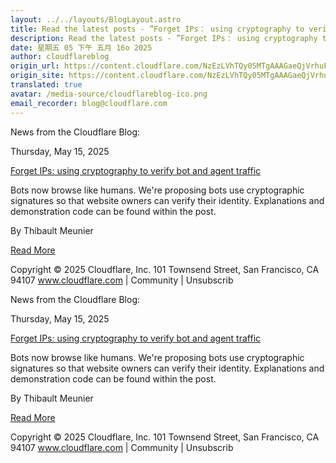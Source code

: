 ```yaml
---
layout: ../../layouts/BlogLayout.astro
title: Read the latest posts - ”Forget IPs： using cryptography to verify bot and agent traffic”
description: Read the latest posts - ”Forget IPs： using cryptography to verify bot and agent traffic”
date: 星期五 05 下午 五月 16o 2025
author: cloudflareblog
origin_url: https://content.cloudflare.com/NzEzLVhTQy05MTgAAAGaeQjVrhuFKMzPJFAltqO39cYhpEF2Wag7s5AbmKJPYo6qAs7a2dDPimaq86yUuJb-il-16oU=
origin_site: https://content.cloudflare.com/NzEzLVhTQy05MTgAAAGaeQjVrhuFKMzPJFAltqO39cYhpEF2Wag7s5AbmKJPYo6qAs7a2dDPimaq86yUuJb-il-16oU=
translated: true
avatar: /media-source/cloudflareblog-ico.png
email_recorder: blog@cloudflare.com
---
```



<Reference client:only="react" title="Read the latest posts - ”Forget IPs： using cryptography to verify bot and agent traffic”" url="https://content.cloudflare.com/NzEzLVhTQy05MTgAAAGaeQjVrhuFKMzPJFAltqO39cYhpEF2Wag7s5AbmKJPYo6qAs7a2dDPimaq86yUuJb-il-16oU=" />

<Detail client:only="react">
	News from the Cloudflare Blog:

Thursday, May 15, 2025

[Forget IPs: using cryptography to verify bot and agent traffic](https://content.cloudflare.com/NzEzLVhTQy05MTgAAAGaeQjVrhuFKMzPJFAltqO39cYhpEF2Wag7s5AbmKJPYo6qAs7a2dDPimaq86yUuJb-il-16oU=)

Bots now browse like humans. We're proposing bots use cryptographic signatures so that website owners can verify their identity. Explanations and demonstration code can be found within the post.

By Thibault Meunier

[Read More](https://content.cloudflare.com/NzEzLVhTQy05MTgAAAGaeQjVrhuFKMzPJFAltqO39cYhpEF2Wag7s5AbmKJPYo6qAs7a2dDPimaq86yUuJb-il-16oU=)

Copyright © 2025 Cloudflare, Inc. 101 Townsend Street, San Francisco, CA 94107 www.cloudflare.com | Community | Unsubscrib
</Detail>

News from the Cloudflare Blog:

Thursday, May 15, 2025

[Forget IPs: using cryptography to verify bot and agent traffic](https://content.cloudflare.com/NzEzLVhTQy05MTgAAAGaeQjVrhuFKMzPJFAltqO39cYhpEF2Wag7s5AbmKJPYo6qAs7a2dDPimaq86yUuJb-il-16oU=)

Bots now browse like humans. We're proposing bots use cryptographic signatures so that website owners can verify their identity. Explanations and demonstration code can be found within the post.

By Thibault Meunier

[Read More](https://content.cloudflare.com/NzEzLVhTQy05MTgAAAGaeQjVrhuFKMzPJFAltqO39cYhpEF2Wag7s5AbmKJPYo6qAs7a2dDPimaq86yUuJb-il-16oU=)

Copyright © 2025 Cloudflare, Inc. 101 Townsend Street, San Francisco, CA 94107 www.cloudflare.com | Community | Unsubscrib


